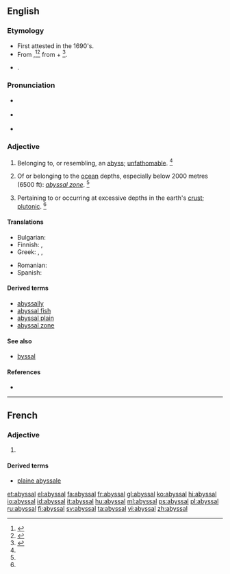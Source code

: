 ==English==

===Etymology===
* First attested in the 1690's.
* From {{etyl|ML.|en}} {{term|abyssalis|lang=la}},<ref name=SOED>{{reference-book | last =| first = | authorlink =  | coauthors =  | editor =Brown, Lesley  | others =  | title = The Shorter Oxford English Dictionary | origdate =  | origyear = 1933| origmonth =  | url =  | format =  | accessdate =  | accessyear =  | accessmonth =  | edition = 5th | date =  | year =2003| month =  | publisher =Oxford University Press  | location =Oxford, UK | language =  | id =  | doi = | isbn =978-0-19-860575-7 | lccn = | ol = | pages =11| chapter =  | chapterurl =  | quote =}}</ref><ref name=RHD>{{reference-book | last =| first = | authorlink =  | coauthors =  | editor =Urdang, Laurence    | others =  | title = The Random House College Dictionary | origdate =  | origyear = 1975| origmonth =  | url =  | format =  | accessdate =  | accessyear =  | accessmonth =  | edition =  | date =  | year =1984| month =  | publisher =Random House, Inc.  | location = New York, NY | language =  | id =  | doi = | isbn =0-394-43600-8 | lccn = | ol = | pages =7| chapter =  | chapterurl =  | quote =}}</ref> from {{term|abyssus||abyss|lang=la}} + {{term|-alis||-al|lang=la}}<ref name=WI3>{{reference-book | last =| first = | authorlink =  | coauthors =  | editor =Gove, Philip Babcock    | others =  | title = Webster's Third International Dictionary of the English Language Unabridged | origdate =  | origyear = 1909 | origmonth =  | url =  | format =  | accessdate =  | accessyear =  | accessmonth =  | edition =  | date =  | year =1976  | month =  | publisher =G. & C. Merriam Co.  | location = Springfield, MA | language =  | id =  | doi = | isbn =0-87779-101-5 | lccn = | ol = | pages =9| chapter =  | chapterurl =  | quote =}}</ref>.
* {{suffix|abyss|al}}.

===Pronunciation===
* {{a|RP}} {{IPA|/əˈbɪs.l̩/}}
* {{a|US}} {{IPA|/əˈbɪs.l̩/}}
* {{rhymes|ɪsəl}}

===Adjective===
{{en-adj|-}}

# {{context|archaic|lang=en}} Belonging to, or resembling, an [[abyss]]; [[unfathomable]]. {{defdate|First attested in the mid 17<sup>th</sup> century.}}<ref name=SOED/>
# {{context|geography|lang=en}} Of or belonging to the [[ocean]] depths, especially below 2000 metres (6500 ft): ''[[abyssal zone]]''. {{defdate|First attested in the mid 19<sup>th</sup> century.}}<ref name=SOED/>
# {{context|geology|lang=en}} Pertaining to or occurring at excessive depths in the earth's [[crust]]; [[plutonic]]. {{defdate|First attested in the late 19<sup>th</sup> century.}}<ref name=SOED/>

====Translations====
{{trans-top|belonging to the ocean depths}}
* Bulgarian: {{t-|bg|дълбоководен}}
* Finnish: {{t|fi|abyssinen}}, {{t-|fi|abyssaalinen}}
* Greek: {{t+|el|αβυσσαλέος|m|tr=avyssaléos|sc=Grek}}, {{t-|el|απειροβαθής|m|tr=apeirovathís|sc=Grek}}, {{t+|el|απύθμενος|m|tr=apýthmenos|sc=Grek}}
{{trans-mid}}
* Romanian: {{t|ro|abisal}}
* Spanish: {{t+|es|abisal}}
{{trans-bottom}}

====Derived terms====
* [[abyssally]]
* [[abyssal fish]]
* [[abyssal plain]] {{qualifier|physical geography}}
* [[abyssal zone]] {{qualifier|physical geography}}

====See also====
* [[byssal]]

====References====
<references/>
* {{R:Webster 1913}}

----

==French==

===Adjective===
{{fr-adj-al|abyss}}

# {{l/en|abyssal}}

====Derived terms====
* [[plaine abyssale]]

[[et:abyssal]]
[[el:abyssal]]
[[fa:abyssal]]
[[fr:abyssal]]
[[gl:abyssal]]
[[ko:abyssal]]
[[hi:abyssal]]
[[io:abyssal]]
[[id:abyssal]]
[[it:abyssal]]
[[hu:abyssal]]
[[ml:abyssal]]
[[ps:abyssal]]
[[pl:abyssal]]
[[ru:abyssal]]
[[fi:abyssal]]
[[sv:abyssal]]
[[ta:abyssal]]
[[vi:abyssal]]
[[zh:abyssal]]